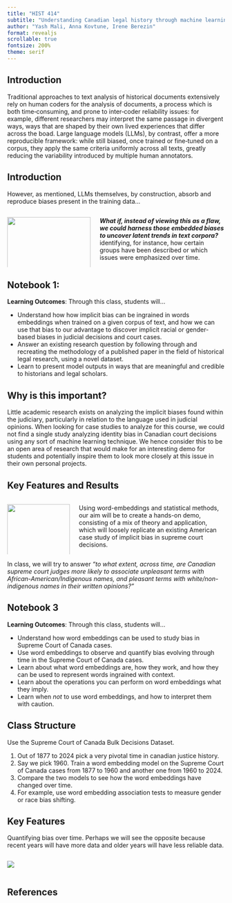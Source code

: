 ```yaml
---
title: "HIST 414"
subtitle: "Understanding Canadian legal history through machine learning"
author: "Yash Mali, Anna Kovtune, Irene Berezin"
format: revealjs
scrollable: true
fontsize: 200%
theme: serif
---
```



## Introduction
Traditional approaches to text analysis of historical documents extensively rely on human coders for the analysis of documents, a process which is both time‐consuming, and prone to inter‐coder reliability issues: for example, different researchers may interpret the same passage in divergent ways, ways that are shaped by their own lived experiences that differ across the boad. Large language models (LLMs), by contrast, offer a more reproducible framework: while still biased, once trained or fine‐tuned on a corpus, they apply the same criteria uniformly across all texts, greatly reducing the variability introduced by multiple human annotators. 

## Introduction
However, as mentioned, LLMs themselves, by construction, absorb and reproduce biases present in the training data...

:::{.columns}
::: {.column width="40%"}
![](example_hist_414.png){width="100%"}
:::

::: {.column width="60%"}
***What if, instead of viewing this as a flaw, we could harness those embedded biases to uncover latent trends in text corpora?*** identifying, for instance, how certain groups have been described or which issues were emphasized over time.
:::

:::



## Notebook 1: 
**Learning Outcomes**: Through this class, students will...

- Understand how how implicit bias can be ingrained in words embeddings when trained on a given corpus of text, and how we can use that bias to our advantage to discover implicit racial or gender-based biases in judicial decisions and court cases.
- Answer an existing research question by following through and recreating the methodology of a published paper in the field of historical legal research, using a novel dataset.
- Learn to present model outputs in ways that are meaningful and credible to historians and legal scholars.

## Why is this important?

Little academic research exists on analyzing the implicit biases found within the judiciary, particularly in relation to the language used in judicial opinions. When looking for case studies to analyze for this course, we could not find a single study analyzing identity bias in Canadian court decisions using any sort of machine learning technique. We hence consider this to be an open area of research that would make for an interesting demo for students and potentially inspire them to look more closely at this issue in their own personal projects. 

## Key Features and Results

:::{.columns}
::: {.column width="30%"}
![](racism_in_legal_texts.png){width="100%"}
:::

::: {.column width="70%"}
Using word-embeddings and statistical methods, our aim will be to create a hands-on demo, consisting of a mix of theory and application, which will loosely replicate an existing American case study of implicit bias in supreme court decisions. 
:::

:::

In class, we will try to answer *"to what extent, across time, are Canadian supreme court judges more likely to associate unpleasant terms with African-American/Indigenous names, and pleasant terms with white/non-indigenous names in their written opinions?"*

## Notebook 3

**Learning Outcomes**: Through this class, students will...

- Understand how word embeddings can be used to study bias in Supreme Court of Canada cases.
- Use word embeddings to observe and quantify bias evolving through time in the Supreme Court of Canada cases.
- Learn about what word embeddings are, how they work, and how they can be used to represent words ingrained with context.
- Learn about the operations you can perform on word embeddings what they imply.
- Learn when *not* to use word embeddings, and how to interpret them with caution.

## Class Structure

Use the Supreme Court of Canada Bulk Decisions Dataset.

1. Out of 1877 to 2024 pick a very pivotal time in canadian justice history.
2. Say we pick 1960. Train a word embedding model on the Supreme Court of Canada cases from 1877 to 1960 and another one from 1960 to 2024.
3. Compare the two models to see how the word embeddings have changed over time.
4. For example, use word embedding association tests to measure gender or race bias shifting.

## Key Features

Quantifying bias over time. Perhaps we will see the opposite because recent years will have more data and older years will have less reliable data.

:::{.columns}
::: {.column width="65%"}
![](temporal_bias.png)
:::
:::


## References